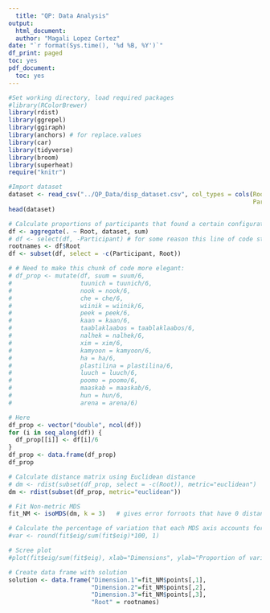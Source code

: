 ```yaml
---
  title: "QP: Data Analysis"
output:
  html_document:
  author: "Magali Lopez Cortez"
date: "`r format(Sys.time(), '%d %B, %Y')`"
df_print: paged
toc: yes
pdf_document:
  toc: yes
---
```

  
```r
#Set working directory, load required packages
#library(RColorBrewer)
library(rdist)
library(ggrepel)
library(ggiraph) 
library(anchors) # for replace.values
library(car)
library(tidyverse)
library(broom)
library(superheat)
require("knitr")
```

```r
#Import dataset
dataset <- read_csv("../QP_Data/disp_dataset.csv", col_types = cols(Root = col_factor(),
                                                                    Participant = col_factor()))
head(dataset)
```

```r
# Calculate proportions of participants that found a certain configuration acceptable for a particular pair root+figure
df <- aggregate(. ~ Root, dataset, sum)
# df <- select(df, -Participant) # for some reason this line of code started giving an error so changed it for the one below
rootnames <- df$Root
df <- subset(df, select = -c(Participant, Root))

# # Need to make this chunk of code more elegant:
# df_prop <- mutate(df, suum = suum/6, 
#                   tuunich = tuunich/6,
#                   nook = nook/6,
#                   che = che/6,
#                   wiinik = wiinik/6,
#                   peek = peek/6,
#                   kaan = kaan/6,
#                   taablaklaabos = taablaklaabos/6,
#                   nalhek = nalhek/6,
#                   xim = xim/6,
#                   kamyoon = kamyoon/6,
#                   ha = ha/6,
#                   plastilina = plastilina/6,
#                   luuch = luuch/6,
#                   poomo = poomo/6,
#                   maaskab = maaskab/6,
#                   hun = hun/6,
#                   arena = arena/6)

# Here
df_prop <- vector("double", ncol(df))  
for (i in seq_along(df)) {
  df_prop[[i]] <- df[i]/6
}
df_prop <- data.frame(df_prop)
df_prop
```

```r
# Calculate distance matrix using Euclidean distance
# dm <- rdist(subset(df_prop, select = -c(Root)), metric="euclidean")
dm <- rdist(subset(df_prop, metric="euclidean"))

# Fit Non-metric MDS
fit_NM <- isoMDS(dm, k = 3)   # gives error forroots that have 0 distance                

# Calculate the percentage of variation that each MDS axis accounts for
#var <- round(fit$eig/sum(fit$eig)*100, 1)

# Scree plot
#plot(fit$eig/sum(fit$eig), xlab="Dimensions", ylab="Proportion of variance")

# Create data frame with solution
solution <- data.frame("Dimension.1"=fit_NM$points[,1],
                       "Dimension.2"=fit_NM$points[,2],
                       "Dimension.3"=fit_NM$points[,3],
                       "Root" = rootnames)

```